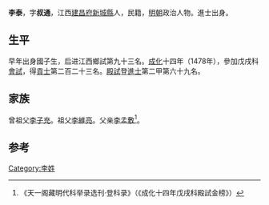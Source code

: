 {{Otheruses|other=名为李泰的其他人物|李泰}}

'''李泰'''，字'''叔通'''，江西[[建昌府|建昌府]][[新城縣|新城縣]]人，民籍，[[明朝|明朝]]政治人物。進士出身。

== 生平 ==
早年出身國子生，后进江西鄉試第九十三名。[[成化|成化]]十四年（1478年），參加戊戌科[[會試|會試]]，得[[貢士|貢士]]第二百二十三名。[[殿試|殿試]]登[[進士|進士]]第二甲第六十九名。

== 家族 ==
曾祖父[[李子充|李子充]]。祖父[[李維亮|李維亮]]。父亲[[李孟敷|李孟敷]]<ref>《天一阁藏明代科举录选刊·登科录》（《成化十四年戊戌科殿試金榜》）</ref>。

==参考==
{{reflist}}

{{成化十四年戊戌科殿試金榜}}

{{Authority control}}

{{DEFAULTSORT:}}
[[Category:李姓|Category:李姓]]


{{明朝人物小作品}}